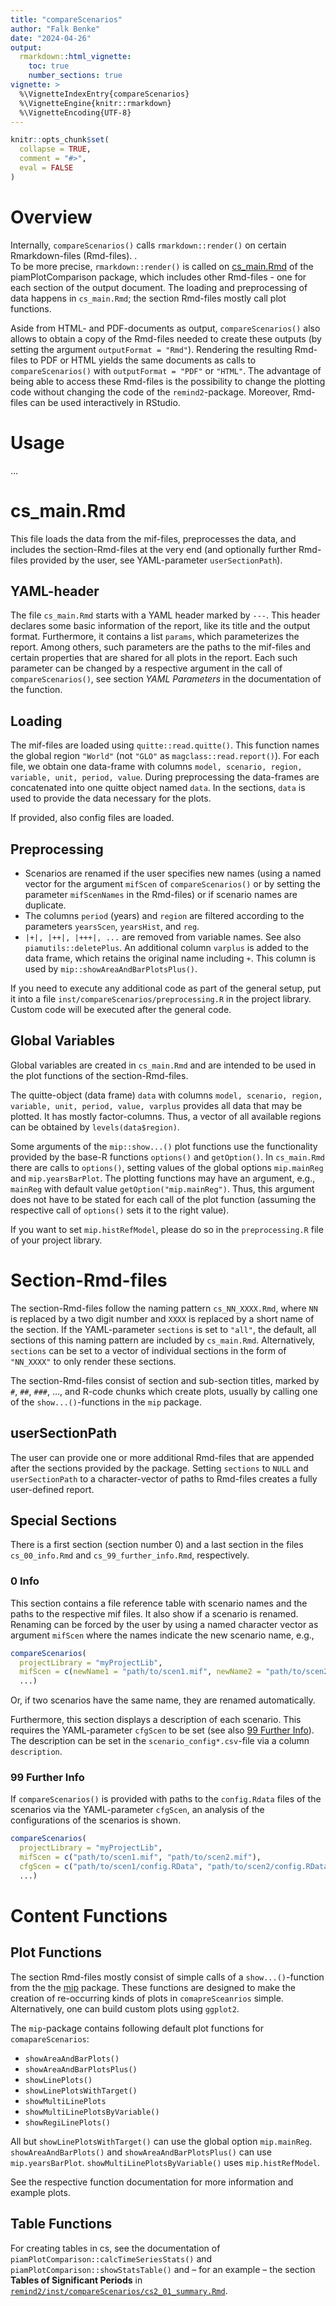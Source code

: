 ```yaml
---
title: "compareScenarios"
author: "Falk Benke"
date: "2024-04-26"
output: 
  rmarkdown::html_vignette:
    toc: true
    number_sections: true
vignette: >
  %\VignetteIndexEntry{compareScenarios}
  %\VignetteEngine{knitr::rmarkdown}
  %\VignetteEncoding{UTF-8}
---
```


```r
knitr::opts_chunk$set(
  collapse = TRUE,
  comment = "#>",
  eval = FALSE
)
```

# Overview

Internally, `compareScenarios()` calls `rmarkdown::render()` on certain Rmarkdown-files (Rmd-files). .  
To be more precise, `rmarkdown::render()` is called on [cs_main.Rmd](https://github.com/fbenke-pik/piamPlotComparison/blob/master/inst/compareScenarios/cs_main.Rmd) of the piamPlotComparison package, which includes other Rmd-files - one for each section of the output document.
The loading and preprocessing of data happens in `cs_main.Rmd`; the section Rmd-files mostly call plot functions.

Aside from HTML- and PDF-documents as output, `compareScenarios()` also allows to obtain a copy of the Rmd-files needed to create these outputs (by setting the argument `outputFormat = "Rmd"`). Rendering the resulting Rmd-files to PDF or HTML yields the same documents as calls to `compareScenarios()` with `outputFormat = "PDF"` or `"HTML"`. The advantage of being able to access these Rmd-files is the possibility to change the plotting code without changing the code of the `remind2`-package. Moreover, Rmd-files can be used interactively in RStudio.

# Usage

...

# cs_main.Rmd

This file loads the data from the mif-files, preprocesses the data, and includes the section-Rmd-files at the very end (and optionally further Rmd-files provided by the user, see YAML-parameter `userSectionPath`).

## YAML-header

The file `cs_main.Rmd` starts with a YAML header marked by `---`. This header declares some basic information of the report, like its title and the output format. Furthermore, it contains a list `params`, which parameterizes the report. Among others, such parameters are the paths to the mif-files and certain properties that are shared for all plots in the report. Each such parameter can be changed by a respective argument in the call of `compareScenarios()`, see section *YAML Parameters* in the documentation of the function.

## Loading

The mif-files are loaded using `quitte::read.quitte()`. This function names the global region `"World"` (not `"GLO"` as `magclass::read.report()`). For each file, we obtain one data-frame with columns `model, scenario, region, variable, unit, period, value`. During preprocessing the data-frames are concatenated into one quitte object named `data`. In the sections, `data` is used to provide the data necessary for the plots.

If provided, also config files are loaded.

## Preprocessing

* Scenarios are renamed if the user specifies new names (using a named vector for the argument `mifScen` of `compareScenarios()` or by setting the parameter `mifScenNames` in the Rmd-files) or if scenario names are duplicate.
* The columns `period` (years) and `region` are filtered according to the parameters `yearsScen`, `yearsHist`, and `reg`.
* `|+|, |++|, |+++|, ...` are removed from variable names. See also `piamutils::deletePlus`. An additional column `varplus` is added to the data frame, which retains the original name including `+`. This column is used by `mip::showAreaAndBarPlotsPlus()`.

If you need to execute any additional code as part of the general setup, put it into a file `inst/compareScenarios/preprocessing.R` in the project library. Custom code will be executed after the general code.

## Global Variables 

Global variables are created in `cs_main.Rmd` and are intended to be used in the plot functions of the section-Rmd-files.

The quitte-object (data frame) `data` with columns `model, scenario, region, variable, unit, period, value, varplus` provides all data that may be plotted.
It has mostly factor-columns. Thus, a vector of all available regions can be obtained by `levels(data$region)`.

Some arguments of the `mip::show...()` plot functions use the functionality provided by the base-R functions `options()` and `getOption()`. In `cs_main.Rmd` there are calls to `options()`, setting values of the global options `mip.mainReg` and `mip.yearsBarPlot`. The plotting functions may have an argument, e.g., `mainReg` with default value `getOption("mip.mainReg")`. Thus, this argument does not have to be stated for each call of the plot function (assuming the respective call of `options()` sets it to the right value).

If you want to set `mip.histRefModel`, please do so in the `preprocessing.R` file of your project library.

# Section-Rmd-files

The section-Rmd-files follow the naming pattern `cs_NN_XXXX.Rmd`, where `NN` is replaced by a two digit number and `XXXX` is replaced by a short name of the section. If the YAML-parameter `sections` is set to `"all"`, the default, all sections of this naming pattern are included by `cs_main.Rmd`. Alternatively, `sections` can be set to a vector of individual sections in the form of `"NN_XXXX"` to only render these sections.

The section-Rmd-files consist of section and sub-section titles, marked by `#`, `##`, `###`, ..., and R-code chunks which create plots, usually by calling one of the `show...()`-functions in the `mip` package.

## userSectionPath

The user can provide one or more additional Rmd-files that are appended after the sections provided by the package. Setting `sections` to `NULL` and `userSectionPath` to a character-vector of paths to Rmd-files creates a fully user-defined report.

## Special Sections

There is a first section (section number 0) and a last section in the files `cs_00_info.Rmd` and `cs_99_further_info.Rmd`, respectively. 

### 0 Info {-}

This section contains a file reference table with scenario names and the paths to the respective mif files. It also show if a scenario is renamed. Renaming can be forced by the user by using a named character vector as argument `mifScen` where the names indicate the new scenario name, e.g.,

```r
compareScenarios(
  projectLibrary = "myProjectLib",
  mifScen = c(newName1 = "path/to/scen1.mif", newName2 = "path/to/scen2.mif"),
  ...)
```

Or, if two scenarios have the same name, they are renamed automatically.

Furthermore, this section displays a description of each scenario. This requires the YAML-parameter `cfgScen` to be set (see also [99 Further Info]). The description can be set in the `scenario_config*.csv`-file via a column `description`.

### 99 Further Info {-}

If `compareScenarios()` is provided with paths to the `config.Rdata` files of the scenarios via the YAML-parameter `cfgScen`, an analysis of the configurations of the scenarios is shown.

```r
compareScenarios(
  projectLibrary = "myProjectLib",
  mifScen = c("path/to/scen1.mif", "path/to/scen2.mif"),
  cfgScen = c("path/to/scen1/config.RData", "path/to/scen2/config.RData"),
  ...)
```

# Content Functions

## Plot Functions

The section Rmd-files mostly consist of simple calls of a `show...()`-function from the the [mip](https://github.com/pik-piam/mip) package. These functions are designed to make the creation of re-occurring kinds of plots in `comapreSceanrios` simple. Alternatively, one can build custom plots using `ggplot2`.

The `mip`-package contains following default plot functions for `comapareScenarios`: 

* `showAreaAndBarPlots()`
* `showAreaAndBarPlotsPlus()`
* `showLinePlots()`
* `showLinePlotsWithTarget()`
* `showMultiLinePlots`
* `showMultiLinePlotsByVariable()`
* `showRegiLinePlots()`

All but `showLinePlotsWithTarget()` can use the global option `mip.mainReg`.
`showAreaAndBarPlots()` and `showAreaAndBarPlotsPlus()` can use `mip.yearsBarPlot`.
`showMultiLinePlotsByVariable()` uses `mip.histRefModel`.

See the respective function documentation for more information and example plots.

## Table Functions

For creating tables in cs, see the documentation of `piamPlotComparison::calcTimeSeriesStats()` and `piamPlotComparison::showStatsTable()` and -- for an example -- the section **Tables of Significant Periods** in [`remind2/inst/compareScenarios/cs2_01_summary.Rmd`](https://github.com/pik-piam/remind2/blob/master/inst/compareScenarios/cs_01_summary.Rmd).

